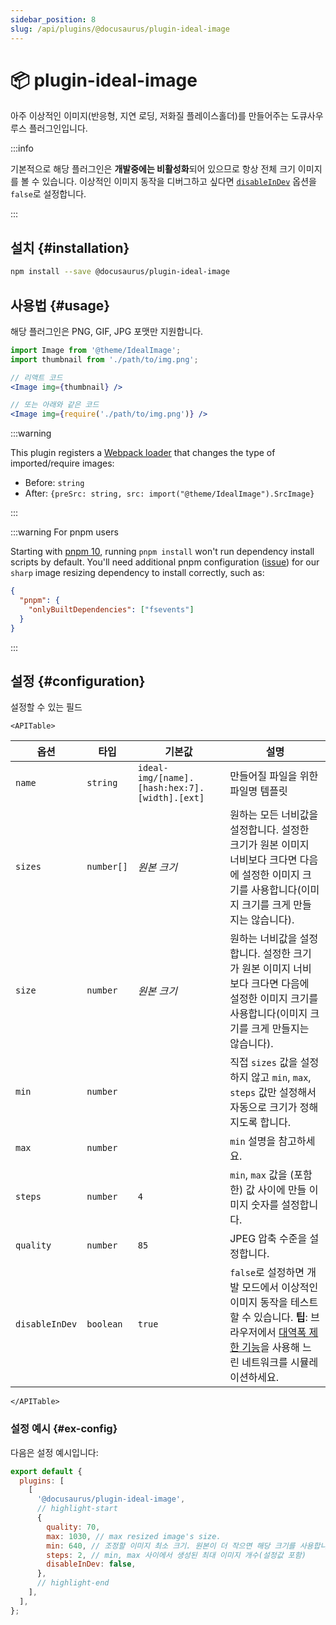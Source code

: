 ```yaml
---
sidebar_position: 8
slug: /api/plugins/@docusaurus/plugin-ideal-image
---
```


# 📦 plugin-ideal-image


아주 이상적인 이미지(반응형, 지연 로딩, 저화질 플레이스홀더)를 만들어주는 도큐사우루스 플러그인입니다.

:::info

기본적으로 해당 플러그인은 **개발중에는 비활성화**되어 있으므로 항상 전체 크기 이미지를 볼 수 있습니다. 이상적인 이미지 동작을 디버그하고 싶다면 [`disableInDev`](#disableInDev) 옵션을 `false`로 설정합니다.

:::

## 설치 {#installation}

```bash npm2yarn
npm install --save @docusaurus/plugin-ideal-image
```

## 사용법 {#usage}

해당 플러그인은 PNG, GIF, JPG 포맷만 지원합니다.

```jsx
import Image from '@theme/IdealImage';
import thumbnail from './path/to/img.png';

// 리액트 코드
<Image img={thumbnail} />

// 또는 아래와 같은 코드
<Image img={require('./path/to/img.png')} />
```

:::warning

This plugin registers a [Webpack loader](https://webpack.js.org/loaders/) that changes the type of imported/require images:

- Before: `string`
- After: `{preSrc: string, src: import("@theme/IdealImage").SrcImage}`

:::

:::warning For pnpm users

Starting with [pnpm 10](https://github.com/pnpm/pnpm/releases/tag/v10.0.0), running `pnpm install` won't run dependency install scripts by default. You'll need additional pnpm configuration ([issue](https://github.com/lovell/sharp/issues/4343)) for our `sharp` image resizing dependency to install correctly, such as:

```json title="package.json"
{
  "pnpm": {
    "onlyBuiltDependencies": ["fsevents"]
  }
}
```

:::

## 설정 {#configuration}

설정할 수 있는 필드

```mdx-code-block
<APITable>
```

| 옵션             | 타입         | 기본값                                           | 설명                                                                                                                                                                                |
| -------------- | ---------- | --------------------------------------------- | --------------------------------------------------------------------------------------------------------------------------------------------------------------------------------- |
| `name`         | `string`   | `ideal-img/[name].[hash:hex:7].[width].[ext]` | 만들어질 파일을 위한 파일명 템플릿                                                                                                                                                               |
| `sizes`        | `number[]` | _원본 크기_                                       | 원하는 모든 너비값을 설정합니다. 설정한 크기가 원본 이미지 너비보다 크다면 다음에 설정한 이미지 크기를 사용합니다(이미지 크기를 크게 만들지는 않습니다).                                                                                           |
| `size`         | `number`   | _원본 크기_                                       | 원하는 너비값을 설정합니다. 설정한 크기가 원본 이미지 너비보다 크다면 다음에 설정한 이미지 크기를 사용합니다(이미지 크기를 크게 만들지는 않습니다).                                                                                              |
| `min`          | `number`   |                                               | 직접 `sizes` 값을 설정하지 않고 `min`, `max`, `steps` 값만 설정해서 자동으로 크기가 정해지도록 합니다.                                                                                                           |
| `max`          | `number`   |                                               | `min` 설명을 참고하세요.                                                                                                                                                                  |
| `steps`        | `number`   | `4`                                           | `min`, `max` 값을 (포함한) 값 사이에 만들 이미지 숫자를 설정합니다.                                                                                                                                     |
| `quality`      | `number`   | `85`                                          | JPEG 압축 수준을 설정합니다.                                                                                                                                                                |
| `disableInDev` | `boolean`  | `true`                                        | `false`로 설정하면 개발 모드에서 이상적인 이미지 동작을 테스트할 수 있습니다. **팁**: 브라우저에서 [대역폭 제한 기능](https://www.browserstack.com/guide/how-to-perform-network-throttling-in-chrome)을 사용해 느린 네트워크를 시뮬레이션하세요. |

```mdx-code-block
</APITable>
```

### 설정 예시 {#ex-config}

다음은 설정 예시입니다:

```js title="docusaurus.config.js"
export default {
  plugins: [
    [
      '@docusaurus/plugin-ideal-image',
      // highlight-start
      {
        quality: 70,
        max: 1030, // max resized image's size.
        min: 640, // 조정할 이미지 최소 크기. 원본이 더 작으면 해당 크기를 사용합니다.
        steps: 2, // min, max 사이에서 생성된 최대 이미지 개수(설정값 포함)
        disableInDev: false,
      },
      // highlight-end
    ],
  ],
};
```

